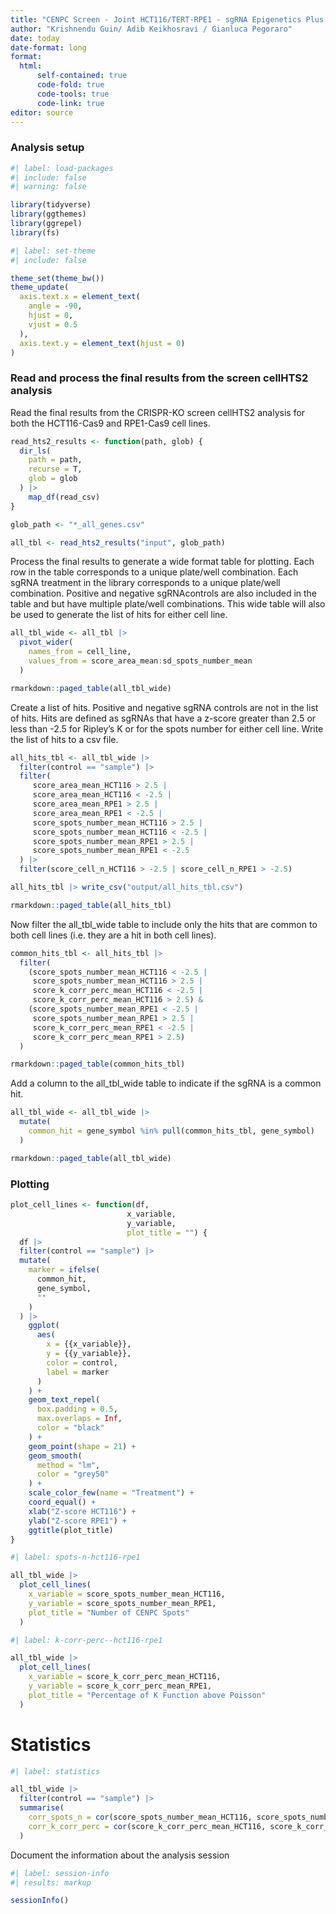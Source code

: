 ```yaml
---
title: "CENPC Screen - Joint HCT116/TERT-RPE1 - sgRNA Epigenetics Plus - downstream_Analysis"
author: "Krishnendu Guin/ Adib Keikhosravi / Gianluca Pegoraro"
date: today
date-format: long
format: 
  html:
      self-contained: true
      code-fold: true
      code-tools: true
      code-link: true
editor: source
---
```


### Analysis setup

```r
#| label: load-packages
#| include: false
#| warning: false

library(tidyverse)
library(ggthemes)
library(ggrepel)
library(fs)
```

```r
#| label: set-theme
#| include: false

theme_set(theme_bw())
theme_update(
  axis.text.x = element_text(
    angle = -90,
    hjust = 0,
    vjust = 0.5
  ),
  axis.text.y = element_text(hjust = 0)
)
```

### Read and process the final results from the screen cellHTS2 analysis

Read the final results from the CRISPR-KO screen cellHTS2 analysis for both the HCT116-Cas9 and RPE1-Cas9 cell lines.

```r
read_hts2_results <- function(path, glob) {
  dir_ls(
    path = path,
    recurse = T,
    glob = glob
  ) |>
    map_df(read_csv)
}

glob_path <- "*_all_genes.csv"

all_tbl <- read_hts2_results("input", glob_path)
```

Process the final results to generate a wide format table for plotting. Each row in the table corresponds to a unique plate/well combination. Each sgRNA treatment in the library corresponds to a unique plate/well combination. Positive and negative sgRNAcontrols are also included in the table and but have multiple plate/well combinations. This wide table will also be used to generate the list of hits for either cell line.

```r
all_tbl_wide <- all_tbl |> 
  pivot_wider(
    names_from = cell_line,
    values_from = score_area_mean:sd_spots_number_mean
  )

rmarkdown::paged_table(all_tbl_wide)
```

Create a list of hits. Positive and negative sgRNA controls are not in the list of hits. Hits are defined as sgRNAs that have a z-score greater than 2.5 or less than -2.5 for Ripley's K or for the spots number for either cell line. Write the list of hits to a csv file.

```r
all_hits_tbl <- all_tbl_wide |>
  filter(control == "sample") |>
  filter(
     score_area_mean_HCT116 > 2.5 | 
     score_area_mean_HCT116 < -2.5 |
     score_area_mean_RPE1 > 2.5 | 
     score_area_mean_RPE1 < -2.5 |
     score_spots_number_mean_HCT116 > 2.5 | 
     score_spots_number_mean_HCT116 < -2.5 |
     score_spots_number_mean_RPE1 > 2.5 | 
     score_spots_number_mean_RPE1 < -2.5
  ) |>
  filter(score_cell_n_HCT116 > -2.5 | score_cell_n_RPE1 > -2.5)

all_hits_tbl |> write_csv("output/all_hits_tbl.csv")

rmarkdown::paged_table(all_hits_tbl)
```

Now filter the all_tbl_wide table to include only the hits that are common to both cell lines (i.e. they are a hit in both cell lines).

```r
common_hits_tbl <- all_hits_tbl |>
  filter(
    (score_spots_number_mean_HCT116 < -2.5 | 
     score_spots_number_mean_HCT116 > 2.5 | 
     score_k_corr_perc_mean_HCT116 < -2.5 | 
     score_k_corr_perc_mean_HCT116 > 2.5) &
    (score_spots_number_mean_RPE1 < -2.5 | 
     score_spots_number_mean_RPE1 > 2.5 |
     score_k_corr_perc_mean_RPE1 < -2.5 | 
     score_k_corr_perc_mean_RPE1 > 2.5)
  )

rmarkdown::paged_table(common_hits_tbl)
```

Add a column to the all_tbl_wide table to indicate if the sgRNA is a common hit.

```r
all_tbl_wide <- all_tbl_wide |>
  mutate(
    common_hit = gene_symbol %in% pull(common_hits_tbl, gene_symbol)
  )

rmarkdown::paged_table(all_tbl_wide)
```

### Plotting 

```r
plot_cell_lines <- function(df, 
                          x_variable, 
                          y_variable, 
                          plot_title = "") {
  df |>
  filter(control == "sample") |>
  mutate(
    marker = ifelse(
      common_hit,
      gene_symbol,
      ""
    )
  ) |>
    ggplot(
      aes(
        x = {{x_variable}}, 
        y = {{y_variable}},
        color = control,
        label = marker
      )
    ) +
    geom_text_repel(
      box.padding = 0.5,
      max.overlaps = Inf,
      color = "black"
    ) +
    geom_point(shape = 21) + 
    geom_smooth(
      method = "lm",
      color = "grey50"
    ) +
    scale_color_few(name = "Treatment") +
    coord_equal() +
    xlab("Z-score HCT116") +
    ylab("Z-score RPE1") +
    ggtitle(plot_title)
}
```

```r
#| label: spots-n-hct116-rpe1

all_tbl_wide |>
  plot_cell_lines(
    x_variable = score_spots_number_mean_HCT116,
    y_variable = score_spots_number_mean_RPE1,
    plot_title = "Number of CENPC Spots"
  )
```

```r
#| label: k-corr-perc--hct116-rpe1

all_tbl_wide |>
  plot_cell_lines(
    x_variable = score_k_corr_perc_mean_HCT116,
    y_variable = score_k_corr_perc_mean_RPE1,
    plot_title = "Percentage of K Function above Poisson"
  )
```

# Statistics

```r
#| label: statistics

all_tbl_wide |>
  filter(control == "sample") |>
  summarise(
    corr_spots_n = cor(score_spots_number_mean_HCT116, score_spots_number_mean_RPE1, method = "pearson"),
    corr_k_corr_perc = cor(score_k_corr_perc_mean_HCT116, score_k_corr_perc_mean_RPE1, method = "pearson")
  )
```

Document the information about the analysis session

```r
#| label: session-info
#| results: markup

sessionInfo()
```
